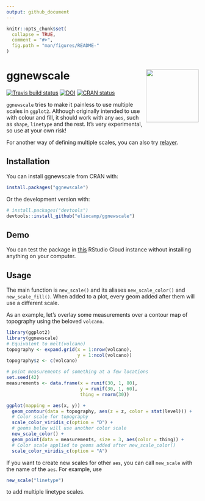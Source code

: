 ```yaml
---
output: github_document
---
```


<!-- README.md is generated from README.Rmd. Please edit that file -->

```r
knitr::opts_chunk$set(
  collapse = TRUE,
  comment = "#>",
  fig.path = "man/figures/README-"
)
```
# ggnewscale <img src='man/figures/logo.png' align="right" height="138.5" />

[![Travis build status](https://travis-ci.org/eliocamp/ggnewscale.svg?branch=master)](https://travis-ci.org/eliocamp/ggnewscale) [![DOI](https://zenodo.org/badge/161934647.svg)](https://zenodo.org/badge/latestdoi/161934647) [![CRAN status](http://www.r-pkg.org/badges/version/ggnewscale)](https://cran.r-project.org/package=ggnewscale)

`ggnewscale` tries to make it painless to use multiple scales in `ggplot2`. Although originally intended to use with colour and fill, it should work with any `aes`, such as `shape`, `linetype` and the rest. It's very experimental, so use at your own risk! 

For another way of defining multiple scales, you can also try [relayer](https://github.com/clauswilke/relayer).

## Installation

You can install ggnewscale from CRAN with:

```r
install.packages("ggnewscale")
```

Or the development version with:

```r
# install.packages("devtools")
devtools::install_github("eliocamp/ggnewscale")
```
## Demo

You can test the package in [this](https://bit.ly/ggnewscale-demo) RStudio Cloud instance without installing anything on your computer. 

## Usage

The main function is `new_scale()` and its aliases `new_scale_color()` and `new_scale_fill()`. When added to a plot, every geom added after them will use a different scale.

As an example, let's overlay some measurements over a contour map of topography using the beloved `volcano`. 

```r
library(ggplot2)
library(ggnewscale)
# Equivalent to melt(volcano)
topography <- expand.grid(x = 1:nrow(volcano),
                          y = 1:ncol(volcano))
topography$z <- c(volcano)

# point measurements of something at a few locations
set.seed(42)
measurements <- data.frame(x = runif(30, 1, 80),
                           y = runif(30, 1, 60),
                           thing = rnorm(30))

ggplot(mapping = aes(x, y)) +
  geom_contour(data = topography, aes(z = z, color = stat(level))) +
  # Color scale for topography
  scale_color_viridis_c(option = "D") +
  # geoms below will use another color scale
  new_scale_color() +
  geom_point(data = measurements, size = 3, aes(color = thing)) +
  # Color scale applied to geoms added after new_scale_color()
  scale_color_viridis_c(option = "A")
```


If you want to create new scales for other `aes`, you can call `new_scale` with the name of the `aes`. For example, use 

```r
new_scale("linetype")
```

to add multiple linetype scales. 
